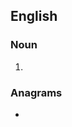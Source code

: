==English==

===Noun===
{{head|en|noun plural form}}

# {{plural of|pertainym|lang=en}}

===Anagrams===
* {{anagrams|en|spearminty}}